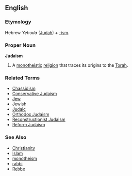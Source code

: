 ==English==

===Etymology===

Hebrew ''Yehuda'' ([[Judah]]) + [[-ism]]. <!-- Please add native Hebrew spelling -->

===Proper Noun===
'''Judaism'''

# A [[monotheistic]] [[religion]] that traces its origins to the [[Torah]].

===Related Terms===
*[[Chassidism]]
*[[Conservative Judaism]]
*[[Jew]]
*[[Jewish]]
*[[Judaic]]
*[[Orthodox Judaism]]
*[[Reconstructionist Judaism]]
*[[Reform Judaism]]

===See Also===
*[[Christianity]]
*[[Islam]]
*[[monotheism]]
*[[rabbi]]
*[[Rebbe]]